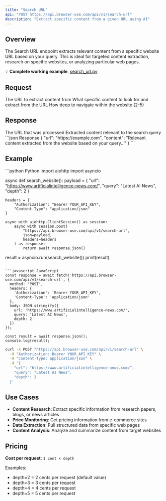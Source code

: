 ```yaml
---
title: "Search URL"
api: "POST https://api.browser-use.com/api/v1/search-url"
description: "Extract specific content from a given URL using AI"
---
```


## Overview

The Search URL endpoint extracts relevant content from a specific website URL based on your query. This is ideal for targeted content extraction, research on specific websites, or analyzing particular web pages.

💡 **Complete working example**: [search_url.py](https://github.com/browser-use/browser-use/blob/main/examples/search/search_url.py)

## Request

<ParamField body="url" type="string" required>
  The URL to extract content from
</ParamField>

<ParamField body="query" type="string" required>
  What specific content to look for and extract from the URL
</ParamField>

<ParamField body="depth" type="integer" default="2">
  How deep to navigate within the website (2-5)
</ParamField>

## Response

<ResponseField name="url" type="string">
  The URL that was processed
</ResponseField>

<ResponseField name="content" type="string">
  Extracted content relevant to the search query
</ResponseField>

<ResponseExample>
```json Response
{
  "url": "https://example.com",
  "content": "Relevant content extracted from the website based on your query..."
}
```
</ResponseExample>

## Example

<RequestExample>
```python Python
import aiohttp
import asyncio

async def search_website():
    payload = {
        "url": "https://www.artificialintelligence-news.com/",
        "query": "Latest AI News",
        "depth": 2
    }
    
    headers = {
        "Authorization": "Bearer YOUR_API_KEY",
        "Content-Type": "application/json"
    }
    
    async with aiohttp.ClientSession() as session:
        async with session.post(
            "https://api.browser-use.com/api/v1/search-url",
            json=payload,
            headers=headers
        ) as response:
            return await response.json()

result = asyncio.run(search_website())
print(result)
```

```javascript JavaScript
const response = await fetch('https://api.browser-use.com/api/v1/search-url', {
  method: 'POST',
  headers: {
    'Authorization': 'Bearer YOUR_API_KEY',
    'Content-Type': 'application/json'
  },
  body: JSON.stringify({
    url: 'https://www.artificialintelligence-news.com/',
    query: 'Latest AI News',
    depth: 2
  })
});

const result = await response.json();
console.log(result);
```

```bash cURL
curl -X POST "https://api.browser-use.com/api/v1/search-url" \
  -H "Authorization: Bearer YOUR_API_KEY" \
  -H "Content-Type: application/json" \
  -d '{
    "url": "https://www.artificialintelligence-news.com/",
    "query": "Latest AI News",
    "depth": 2
  }'
```
</RequestExample>

## Use Cases

- **Content Research**: Extract specific information from research papers, blogs, or news articles
- **Price Monitoring**: Get pricing information from e-commerce sites
- **Data Extraction**: Pull structured data from specific web pages
- **Content Analysis**: Analyze and summarize content from target websites

## Pricing

**Cost per request**: `1 cent × depth`

Examples:
- depth=2 = 2 cents per request (default value)
- depth=3 = 3 cents per request
- depth=4 = 4 cents per request
- depth=5 = 5 cents per request 
